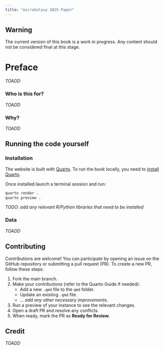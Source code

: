 ```yaml
---
title: "microGalaxy 2025 Paper"
---
```


::: {.callout-warning}
## Warning

The current version of this book is a work in progress. Any content should not be considered final at this stage.
:::

# Preface {.unnumbered}

*TOADD*

### Who is this for? {.unnumbered}

*TOADD*

### Why? {.unnumbered}

*TOADD*

## Running the code yourself {.unnumbered}

### Installation {.unnumbered}

The website is built with [Quarto](https://quarto.org/). To run the book locally, you need to [install Quarto](https://quarto.org/docs/get-started/).

Once installed launch a terminal session and run: 

```bash
quarto render .
quarto preview .
```

*TODO: add any relevant R/Python libraries that need to be installed*

### Data {.unnumbered}

*TOADD*

## Contributing {.unnumbered}

Contributions are welcome! You can participate by opening an issue on the GitHub repository or submitting a pull request (PR). To create a new PR, follow these steps:

1. Fork the main branch.
2. Make your contributions (refer to the Quarto Guide if needed):
    - Add a new `.qmd` file to the `qmd` folder.
    - Update an existing `.qmd` file.
    - *... add any other necessary improvements.*
3. Run a preview of your instance to see the relevant changes.
4. Open a draft PR and resolve any conflicts.
5. When ready, mark the PR as **Ready for Review**.

## Credit {.unnumbered}

*TOADD*